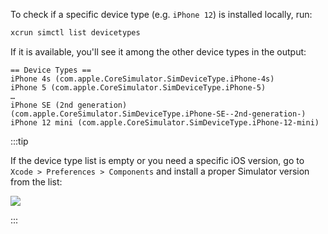 To check if a specific device type (e.g. `iPhone 12`) is installed locally, run:

```bash
xcrun simctl list devicetypes
```

If it is available, you'll see it among the other device types in the output:

```plain text
== Device Types ==
iPhone 4s (com.apple.CoreSimulator.SimDeviceType.iPhone-4s)
iPhone 5 (com.apple.CoreSimulator.SimDeviceType.iPhone-5)
…
iPhone SE (2nd generation) (com.apple.CoreSimulator.SimDeviceType.iPhone-SE--2nd-generation-)
iPhone 12 mini (com.apple.CoreSimulator.SimDeviceType.iPhone-12-mini)
```

:::tip

If the device type list is empty or you need a specific iOS version,
go to `Xcode > Preferences > Components` and install a proper Simulator version from the list:

![](../../img/xcode/install-simulator-runtime.png)

:::
